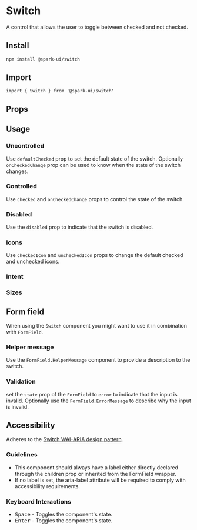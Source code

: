 
<Meta of={stories} />

# Switch

A control that allows the user to toggle between checked and not checked.

## Install

```sh
npm install @spark-ui/switch
```

## Import

```tsx
import { Switch } from '@spark-ui/switch'
```

## Props

<ArgTypes of={Switch} />

## Usage

<Canvas of={stories.Default} />

### Uncontrolled

Use `defaultChecked` prop to set the default state of the switch. Optionally `onCheckedChange` prop can be used to know when the state of the switch changes.

<Canvas of={stories.Uncontrolled} />

### Controlled

Use `checked` and `onCheckedChange` props to control the state of the switch.

<Canvas of={stories.Controlled} />

### Disabled

Use the `disabled` prop to indicate that the switch is disabled.

<Canvas of={stories.Disabled} />

### Icons

Use `checkedIcon` and `uncheckedIcon` props to change the default checked and unchecked icons.

<Canvas of={stories.Icons} />

### Intent

<Canvas of={stories.Intent} />

### Sizes

<Canvas of={stories.Sizes} />

## Form field

When using the `Switch` component you might want to use it in combination with `FormField`.

### Helper message

Use the `FormField.HelperMessage` component to provide a description to the switch.

<Canvas of={stories.FieldHelperMessage} />

### Validation

set the `state` prop of the `FormField` to `error` to indicate that the input is invalid. Optionally use the `FormField.ErrorMessage` to describe why the input is invalid.

<Canvas of={stories.FieldInvalid} />

## Accessibility

Adheres to the [Switch WAI-ARIA design pattern](https://www.w3.org/WAI/ARIA/apg/patterns/switch).

### Guidelines

- This component should always have a label either directly declared through the children prop or inherited from the FormField wrapper.
- If no label is set, the aria-label attribute will be required to comply with accessibility requirements.

### Keyboard Interactions

- <Kbd>Space</Kbd> - Toggles the component's state.
- <Kbd>Enter</Kbd> - Toggles the component's state.
